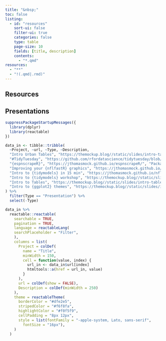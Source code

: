 ```yaml
---
title: "&nbsp;"
toc: false
listing:
  - id: "resources"
    sort-ui: false
    filter-ui: true
    categories: false
    type: table
    page-size: 10
    fields: [title, description]
    contents: 
      - "*.qmd"
resources:
  - "**"
  - "!(.qmd|.rmd)"
---
```


## Resources

::: {#resources}
:::

## Presentations

```r
suppressPackageStartupMessages({
  library(dplyr)
  library(reactable)
})

data_in <- tibble::tribble(
  ~Project, ~url, ~Type, ~Description,
  "Intro Urban Tables", "https://themockup.blog//static/slides/intro-tables-urban.html", "Presentation", "An overview of tables for Urban Institute",
  "#TidyTuesday", "https://github.com/rfordatascience/tidytuesday/blob/master/README.md", "Event", "A weekly data project aimed at the R ecosystem",
  "{espnscrapeR}", "https://jthomasmock.github.io/espnscrapeR/", "Package", "A small package to scrape or collect NFL data from ESPN or NFL.com",
  "Improving your {nflfastR} graphics", "https://jthomasmock.github.io/nfl_plotting_cookbook/", "Guide", "An in-depth guide to data visualization and techniques for play-by-play data",
  "Intro to {tidymodels} in 15 min", "https://jthomasmock.github.io/nfl_hanic", "Presentation", "A short presentation on using `tidymodels` to predict whether the opposing team will run or pass",
  "Intro to {tidymodels} workshop", "https://themockup.blog//static/slides/nfl-tidymodels.html", "Presentation", "A full workshop on using `tidymodels` to predict whether the opposing team will run or pass",
  "Intro to Tables", "https://themockup.blog//static/slides/intro-tables.html", "Presentation", "A presentation on 10 best practices for creating tables with {gt}",
  "Intro to {ggplot2} themes", "https://themockup.blog//static/slides/intro-plot.html", "Presentation", "A deep dive into {ggplot2} themes and making beautiful graphics in R"
) %>% 
  filter(Type == "Presentation") %>% 
  select(-Type)

data_in %>%
  reactable::reactable(
    searchable = TRUE,
    pagination = TRUE,
    language = reactableLang(
    searchPlaceholder = "Filter",
    ),
    columns = list(
      Project = colDef(
        name = "Title",
        minWidth = 150,
        cell = function(value, index) {
          url_in <- data_in$url[index]
          htmltools::a(href = url_in, value)
        }
      ),
      url = colDef(show = FALSE),
      Description = colDef(minWidth = 250)
    ),
    theme = reactableTheme(
      borderColor = "#dfe2e5",
      stripedColor = "#f6f8fa",
      highlightColor = "#f0f5f9",
      cellPadding = "8px 12px",
      style = list(fontFamily = "-apple-system, Lato, sans-serif",
        fontSize = "16px"),
    )
  )
```
